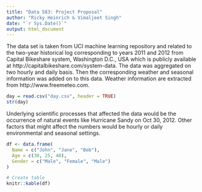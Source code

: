 ```yaml
---
title: "Data 583: Project Proposal"
author: "Ricky Heinrich & Vimaljeet Singh"
date: "`r Sys.Date()`"
output: html_document
---
```


The data set is taken from UCI machine learning repository and related to the two-year historical log corresponding to years 2011 and 2012 from Capital Bikeshare system, Washington D.C., USA which is publicly available at http://capitalbikeshare.com/system-data. The data was aggregated on two hourly and daily basis. Then the corresponding weather and seasonal information was added on to this data. Weather information are extracted from http://www.freemeteo.com. 

```r
day = read.csv("day.csv", header = TRUE)
str(day)
```

Underlying scientific processes that affected the data would be the occurrence of natural events like Hurricane Sandy on Oct 30, 2012. Other factors that might affect the numbers would be hourly or daily environmental and seasonal settings.

















```r
df <- data.frame(
  Name = c("John", "Jane", "Bob"),
  Age = c(30, 25, 40),
  Gender = c("Male", "Female", "Male")
)

# Create table
knitr::kable(df)
```

